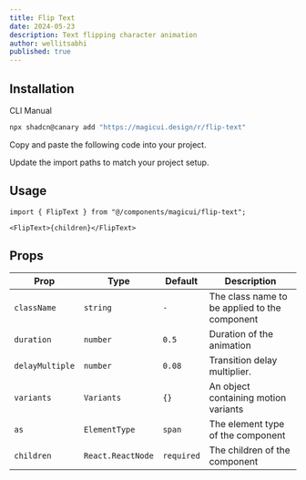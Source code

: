 ```yaml
---
title: Flip Text
date: 2024-05-23
description: Text flipping character animation
author: wellitsabhi
published: true
---
```


<ComponentPreview name="flip-text-demo" />

## Installation

<Tabs defaultValue="cli">

<TabsList>
  <TabsTrigger value="cli">CLI</TabsTrigger>
  <TabsTrigger value="manual">Manual</TabsTrigger>
</TabsList>
<TabsContent value="cli">

```bash
npx shadcn@canary add "https://magicui.design/r/flip-text"
```

</TabsContent>

<TabsContent value="manual">

<Steps>

<Step>Copy and paste the following code into your project.</Step>

<ComponentSource name="flip-text" />

<Step>Update the import paths to match your project setup.</Step>

</Steps>

</TabsContent>

</Tabs>

## Usage

```tsx
import { FlipText } from "@/components/magicui/flip-text";
```

```tsx
<FlipText>{children}</FlipText>
```

## Props

| Prop            | Type              | Default    | Description                                   |
| --------------- | ----------------- | ---------- | --------------------------------------------- |
| `className`     | `string`          | `-`        | The class name to be applied to the component |
| `duration`      | `number`          | `0.5`      | Duration of the animation                     |
| `delayMultiple` | `number`          | `0.08`     | Transition delay multiplier.                  |
| `variants`      | `Variants`        | `{}`       | An object containing motion variants          |
| `as`            | `ElementType`     | `span`     | The element type of the component             |
| `children`      | `React.ReactNode` | `required` | The children of the component                 |
